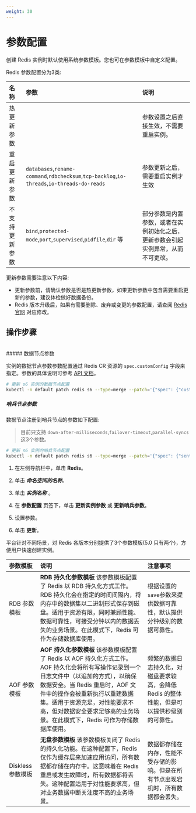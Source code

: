 ---
weight: 30
---

# 参数配置

创建 Redis 实例时默认使用系统参数模板。您也可在参数模板中自定义配置。

Redis 参数配置分为3类:

| 名称           | 参数     | 说明                                                                            |
|:---------------|:---------|:--------------------------------------------------------------------------------|
| 热更新参数     |          | 参数设置之后直接生效，不需要重启实例。                                          |
| 重启更新参数   | `databases`,`rename-command`,`rdbchecksum`,`tcp-backlog`,`io-threads`,`io-threads-do-reads` | 参数更新之后，需要重启实例才生效 |
| 不支持更新参数 | `bind`,`protected-mode`,`port`,`supervised`,`pidfile`,`dir` 等 | 部分参数是内置参数，或者在实例初始化之后，更新参数会引起实例异常，从而不可更改。|


更新参数需要注意以下内容:

* 更新参数前，请确认参数是否是热更新参数，如果更新参数中包含需要重启更新的参数，建议体检做好数据备份。
* Redis 版本升级后，如果有需要删除、废弃或变更的参数配置，请查阅 [Redis 官网](https://redis.io/topics/config) 对应修改。

## 操作步骤

<Tabs>

<Tab label="CLI">

<br/>
##### 数据节点参数

实例的数据节点参数参数配置通过 Redis CR 资源的 `spec.customConfig` 字段来指定。参数的具体说明可参考 [API 文档](../../../apis/kubernetes_apis/appservice/redis/redis)。

```bash
# 更新 s6 实例的数据节点配置
kubectl -n default patch redis s6 --type=merge --patch='{"spec": {"customConfig": {"save":"600 1"}}}'
```

##### 哨兵节点参数

数据节点注册到哨兵节点的参数如下配置:

> 目前只支持 `down-after-milliseconds`,`failover-timeout`,`parallel-syncs` 这3个参数。

```bash
# 更新 s6 实例的哨兵节点配置
kubectl -n default patch redis s6 --type=merge --patch='{"spec": {"sentinel": {"monitorConfig": {"down-after-milliseconds":"30000","failover-timeout":"180000","parallel-syncs":"1"}}}}'
```

</Tab>


<Tab label="Web Console">

1. 在左侧导航栏中，单击 **Redis**。

2. 单击 ***命名空间的名称***。

2. 单击 ***实例名称*** 。

3. 在 **参数配置** 页签下，单击 **更新实例参数** 或 **更新哨兵参数**。

4. 设置参数。

5. 单击 **更新**。

</Tab>

</Tabs>

平台针对不同场景，对 Redis 各版本分别提供了3个参数模板(5.0 只有两个)，方便用户快速创建实例。

| 参数模板          | 说明                                              | 注意事项      |
|:------------------|:--------------------------------------------------|:--------------|
| RDB 参数模板      | **RDB 持久化参数模板** 该参数模板配置了 Redis 以 RDB 持久化方式工作。RDB 持久化会在指定的时间间隔内，将内存中的数据集以二进制形式保存到磁盘。适用于资源有限，同时兼顾性能、数据可靠性，可接受分钟以内的数据丢失的业务场景。在此模式下，Redis 可作为存储数据库使用。 | 根据设置的`save`参数来提供数据可靠性，默认提供分钟级别的数据可靠性。|
| AOF 参数模板      | **AOF 持久化参数模板** 该参数模板配置了 Redis 以 AOF 持久化方式工作。AOF 持久化会将所有写操作记录到一个日志文件中（以追加的方式），以确保数据安全。当 Redis 重启时，AOF 文件中的操作会被重新执行以重建数据集。适用于资源充足，对性能要求不高，但对数据安全要求足够高的业务场景。在此模式下，Redis 可作为存储数据库使用。| 频繁的数据日志持久化，对磁盘要求较高，会降低 Redis 的整体性能，但是可以提供秒级别的可靠性。|
| Diskless 参数模板 | **无盘参数模板** 该参数模板关闭了 Redis 的持久化功能。在这种配置下，Redis 仅作为缓存层来加速应用访问，所有数据都存储在内存中。这意味着在 Redis 重启或发生故障时，所有数据都将丢失。这种配置适用于对性能要求高，但对业务数据中断关注度不高的业务场景。| 数据都存储在内存，性能不受存储的影响。但是在所有节点出现宕机时，所有数据都会丢失。|
